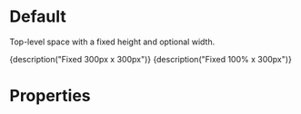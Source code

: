 
<Meta title="Components|Fixed" component={Fixed} />

# Default

Top-level space with a fixed height and optional width.

<Preview>
	<Story name="With width">
		<Fixed style={blue} width={300} height={300}>
			{description("Fixed 300px x 300px")}
		</Fixed>
	</Story>
	<Story name="Without width">
		<Fixed style={blue} height={300}>
			{description("Fixed 100% x 300px")}
		</Fixed>
	</Story>
</Preview>

# Properties

<Props of={Fixed} />
